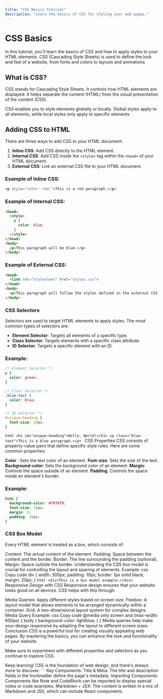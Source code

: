 ```yaml
---
title: "CSS Basics Tutorial"
description: "Learn the basics of CSS for styling your web pages."
---
```



# CSS Basics

In this tutorial, you'll learn the basics of CSS and how to apply styles to your HTML elements. CSS (Cascading Style Sheets) is used to define the look and feel of a website, from fonts and colors to layouts and animations.

## What is CSS?

CSS stands for Cascading Style Sheets. It controls how HTML elements are displayed. It helps separate the content (HTML) from the visual presentation of the content (CSS).

<Note>
CSS enables you to style elements globally or locally. Global styles apply to all elements, while local styles only apply to specific elements.
</Note>

## Adding CSS to HTML

There are three ways to add CSS to your HTML document:

1. **Inline CSS**: Add CSS directly to the HTML element.
2. **Internal CSS**: Add CSS inside the `<style>` tag within the `<head>` of your HTML document.
3. **External CSS**: Link an external CSS file to your HTML document.

### Example of Inline CSS:

```html
<p style="color: red;">This is a red paragraph.</p>
```
### Example of Internal CSS:
```html
<head>
  <style>
    p {
      color: blue;
    }
  </style>
</head>
<body>
  <p>This paragraph will be blue.</p>
</body>
```
### Example of External CSS:
```html
<head>
  <link rel="stylesheet" href="styles.css">
</head>
<body>
  <p>This paragraph will follow the styles defined in the external CSS file.</p>
</body>
```
### CSS Selectors
Selectors are used to target HTML elements to apply styles. The most common types of selectors are:

- **Element Selector**: Targets all elements of a specific type.
- **Class Selector**: Targets elements with a specific class attribute.
- **ID Selector**: Targets a specific element with an ID.
### Example:
```css
/* Element Selector */
p {
  color: green;
}

/* Class Selector */
.blue-text {
  color: blue;
}

/* ID Selector */
#unique-heading {
  font-size: 24px;
}
```
<CodeBlock> ```html <h1 id="unique-heading">Hello, World!</h1> <p class="blue-text">This is a blue paragraph.</p> ``` </CodeBlock>
CSS Properties
CSS consists of property-value pairs that define specific style rules. Here are some common properties:

**Color** : Sets the text color of an element.
**Font-size**: Sets the size of the text.
**Background-color**: Sets the background color of an element.
**Margin**: Controls the space outside of an element.
**Padding**: Controls the space inside an element's border.
### Example:
```css
body {
  background-color: #f0f0f0;
  font-size: 16px;
  margin: 0;
  padding: 20px;
}
```
### CSS Box Model
Every HTML element is treated as a box, which consists of:

Content: The actual content of the element.
Padding: Space between the content and the border.
Border: The line surrounding the padding (optional).
Margin: Space outside the border.
<Note> Understanding the CSS box model is crucial for controlling the layout and spacing of elements. </Note>
Example:
css
Copy code
div {
  width: 300px;
  padding: 10px;
  border: 1px solid black;
  margin: 20px;
}
<CodeBlock> ```html <div>This is a box model example.</div> ``` </CodeBlock>
Responsive Design with CSS
Responsive design ensures that your website looks good on all devices. CSS helps with this through:

Media Queries: Apply different styles based on screen size.
Flexbox: A layout model that allows elements to be arranged dynamically within a container.
Grid: A two-dimensional layout system for complex designs.
Media Query Example:
css
Copy code
@media only screen and (max-width: 600px) {
  body {
    background-color: lightblue;
  }
}
<Note> Media queries help make your design responsive by adapting the layout to different screen sizes. </Note>
Conclusion
CSS is a powerful tool for creating visually appealing web pages. By mastering the basics, you can enhance the look and functionality of your website.

Make sure to experiment with different properties and selectors as you continue to explore CSS.

<Note> Keep learning! CSS is the foundation of web design, and there's always more to discover. </Note> ```
Key Components:
Title & Meta: The title and description fields in the frontmatter define the page's metadata.
Importing Components: Components like Note and CodeBlock can be imported to display special notes or code examples.
Markdown + JSX: The content is written in a mix of Markdown and JSX, which can include React components.
